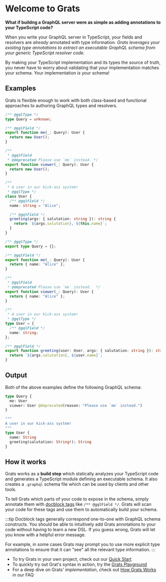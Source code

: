 # Welcome to Grats


**What if buildng a GraphQL server were as simple as adding annotations to your TypeScript code?**

When you write your GraphQL server in TypeScript, your fields and resolvers are _already_ annotated with type information. _Grats leverages your existing type annotations to extract an executable GraphQL schema from your generic TypeScript resolver code._

By making your TypeScript implementation and its types the source of truth, you never have to worry about validating that your implementation matches your schema. Your implementation _is_ your schema!

## Examples

Grats is flexible enough to work with both class-based and functional approaches to authoring GraphQL types and resolvers.

<Tabs>
  <TabItem value="oop" label="Classes" default>

```ts
/** @gqlType */
type Query = unknown;

/** @gqlField */
export function me(_: Query): User {
  return new User();
}

/**
 * @gqlField
 * @deprecated Please use `me` instead. */
export function viewer(_: Query): User {
  return new User();
}

/**
 * A user in our kick-ass system!
 * @gqlType */
class User {
  /** @gqlField */
  name: string = "Alice";

  /** @gqlField */
  greeting(args: { salutation: string }): string {
    return `${args.salutation}, ${this.name}`;
  }
}
```

  </TabItem>
  <TabItem value="fp" label="Functional">

```ts
/** @gqlType */
export type Query = {};

/** @gqlField */
export function me(_: Query): User {
  return { name: "Alice" };
}

/**
 * @gqlField
 * @deprecated Please use `me` instead.  */
export function viewer(_: Query): User {
  return { name: "Alice" };
}

/**
 * A user in our kick-ass system!
 * @gqlType */
type User = {
  /** @gqlField */
  name: string;
};

/** @gqlField */
export function greeting(user: User, args: { salutation: string }): string {
  return `${args.salutation}, ${user.name}`;
}
```

  </TabItem>
</Tabs>

## Output

Both of the above examples define the following GraphQL schema:

```graphql
type Query {
  me: User
  viewer: User @deprecated(reason: "Please use `me` instead.")
}

"""
A user in our kick-ass system!
"""
type User {
  name: String
  greeting(salutation: String!): String
}
```

## How it works

Grats works as a **build step** which statically analyzes your TypeScript code and generates a TypeScript module defining an executable schema. It also creates a `.graphql` schema file which can be used by clients and other tools.

To tell Grats which parts of your code to expose in the schema, simply annotate them with [docblock tags](../04-docblock-tags/index.md) like `/** @gqlField */`. Grats will scan your code for these tags and use them to automatically build your schema.

:::tip
Docblock tags generally correspond one-to-one with GraphQL schema constructs. You should be able to intuitively add Grats annotations to your code without having to learn a new DSL. If you guess wrong, Grats will let you know with a helpful error message.

For example, in some cases Grats may prompt you to use more explicit type annotations to ensure that it can "see" all the relevant type information.
:::

- To try Grats in your own project, check out our [Quick Start](./01-quick-start.mdx)
- To quickly try out Grat's syntax in action, try the [Grats Playground](/playground)
- For a deep dive on Grats' _implementation_, check out [How Grats Works](../06-faq/03-how-grats-works.md) in our FAQ
